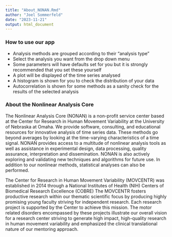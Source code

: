 ```yaml
---
title: "About_NONAN.Rmd"
author: "Joel Sommerfeld"
date: "2023-11-21"
output: html_document
---
```


### How to use our app

-   Analysis methods are grouped according to their "analysis type"
-   Select the analysis you want from the drop down menu
-   Some parameters will have defaults set for you but it is strongly recommended that you set these yourself
-   A plot will be displayed of the time series analysed
-   A histogram is shown for you to check the distribution of your data
-   Autocorrelation is shown for some methods as a sanity check for the results of the selected analysis

### About the Nonlinear Analysis Core

The Nonlinear Analysis Core (NONAN) is a non-profit service center based at the Center for Research in Human Movement Variability at the University of Nebraska at Omaha. We provide software, consulting, and educational resources for innovative analysis of time series data. These methods go beyond averages by looking at the time-varying characteristics of a time signal. NONAN provides access to a multitude of nonlinear analysis tools as well as assistance in experimental design, data processing, quality assurance, interpretation and dissemination. NONAN is also actively exploring and validating new techniques and algorithms for future use. In addition to our nonlinear methods, statistical analyses can also be performed.

The Center for Research in Human Movement Variability (MOVCENTR) was established in 2014 through a National Institutes of Health (NIH) Centers of Biomedical Research Excellence (COBRE) The MOVCENTR fosters productive research within our thematic scientific focus by producing highly promising young faculty striving for independent research. Each research project is supported by the Center to achieve this mission. The motor related disorders encompassed by these projects illustrate our overall vision for a research center striving to generate high impact, high-quality research in human movement variability and emphasized the clinical translational nature of our mentoring approach.
